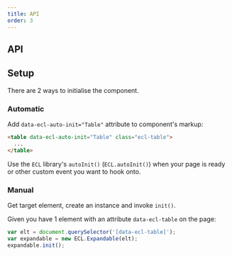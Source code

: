 ```yaml
---
title: API
order: 3
---
```



## API

<TableJSDoc />

## Setup

There are 2 ways to initialise the component.

### Automatic

Add `data-ecl-auto-init="Table"` attribute to component's markup:

```html
<table data-ecl-auto-init="Table" class="ecl-table">
  ...
</table>
```

Use the `ECL` library's `autoInit()` (`ECL.autoInit()`) when your page is ready or other custom event you want to hook onto.

### Manual

Get target element, create an instance and invoke `init()`.

Given you have 1 element with an attribute `data-ecl-table` on the page:

```js
var elt = document.querySelector('[data-ecl-table]');
var expandable = new ECL.Expandable(elt);
expandable.init();
```
